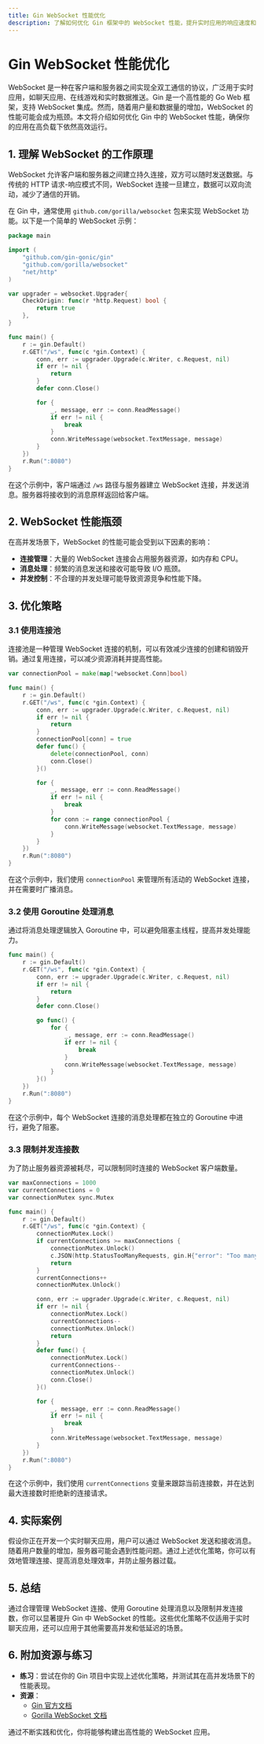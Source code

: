 ```yaml
---
title: Gin WebSocket 性能优化
description: 了解如何优化 Gin 框架中的 WebSocket 性能，提升实时应用的响应速度和资源利用率。
---
```


# Gin WebSocket 性能优化

WebSocket 是一种在客户端和服务器之间实现全双工通信的协议，广泛用于实时应用，如聊天应用、在线游戏和实时数据推送。Gin 是一个高性能的 Go Web 框架，支持 WebSocket 集成。然而，随着用户量和数据量的增加，WebSocket 的性能可能会成为瓶颈。本文将介绍如何优化 Gin 中的 WebSocket 性能，确保你的应用在高负载下依然高效运行。

## 1. 理解 WebSocket 的工作原理

WebSocket 允许客户端和服务器之间建立持久连接，双方可以随时发送数据。与传统的 HTTP 请求-响应模式不同，WebSocket 连接一旦建立，数据可以双向流动，减少了通信的开销。

在 Gin 中，通常使用 `github.com/gorilla/websocket` 包来实现 WebSocket 功能。以下是一个简单的 WebSocket 示例：

```go
package main

import (
    "github.com/gin-gonic/gin"
    "github.com/gorilla/websocket"
    "net/http"
)

var upgrader = websocket.Upgrader{
    CheckOrigin: func(r *http.Request) bool {
        return true
    },
}

func main() {
    r := gin.Default()
    r.GET("/ws", func(c *gin.Context) {
        conn, err := upgrader.Upgrade(c.Writer, c.Request, nil)
        if err != nil {
            return
        }
        defer conn.Close()

        for {
            _, message, err := conn.ReadMessage()
            if err != nil {
                break
            }
            conn.WriteMessage(websocket.TextMessage, message)
        }
    })
    r.Run(":8080")
}
```

在这个示例中，客户端通过 `/ws` 路径与服务器建立 WebSocket 连接，并发送消息。服务器将接收到的消息原样返回给客户端。

## 2. WebSocket 性能瓶颈

在高并发场景下，WebSocket 的性能可能会受到以下因素的影响：

- **连接管理**：大量的 WebSocket 连接会占用服务器资源，如内存和 CPU。
- **消息处理**：频繁的消息发送和接收可能导致 I/O 瓶颈。
- **并发控制**：不合理的并发处理可能导致资源竞争和性能下降。

## 3. 优化策略

### 3.1 使用连接池

连接池是一种管理 WebSocket 连接的机制，可以有效减少连接的创建和销毁开销。通过复用连接，可以减少资源消耗并提高性能。

```go
var connectionPool = make(map[*websocket.Conn]bool)

func main() {
    r := gin.Default()
    r.GET("/ws", func(c *gin.Context) {
        conn, err := upgrader.Upgrade(c.Writer, c.Request, nil)
        if err != nil {
            return
        }
        connectionPool[conn] = true
        defer func() {
            delete(connectionPool, conn)
            conn.Close()
        }()

        for {
            _, message, err := conn.ReadMessage()
            if err != nil {
                break
            }
            for conn := range connectionPool {
                conn.WriteMessage(websocket.TextMessage, message)
            }
        }
    })
    r.Run(":8080")
}
```

在这个示例中，我们使用 `connectionPool` 来管理所有活动的 WebSocket 连接，并在需要时广播消息。

### 3.2 使用 Goroutine 处理消息

通过将消息处理逻辑放入 Goroutine 中，可以避免阻塞主线程，提高并发处理能力。

```go
func main() {
    r := gin.Default()
    r.GET("/ws", func(c *gin.Context) {
        conn, err := upgrader.Upgrade(c.Writer, c.Request, nil)
        if err != nil {
            return
        }
        defer conn.Close()

        go func() {
            for {
                _, message, err := conn.ReadMessage()
                if err != nil {
                    break
                }
                conn.WriteMessage(websocket.TextMessage, message)
            }
        }()
    })
    r.Run(":8080")
}
```

在这个示例中，每个 WebSocket 连接的消息处理都在独立的 Goroutine 中进行，避免了阻塞。

### 3.3 限制并发连接数

为了防止服务器资源被耗尽，可以限制同时连接的 WebSocket 客户端数量。

```go
var maxConnections = 1000
var currentConnections = 0
var connectionMutex sync.Mutex

func main() {
    r := gin.Default()
    r.GET("/ws", func(c *gin.Context) {
        connectionMutex.Lock()
        if currentConnections >= maxConnections {
            connectionMutex.Unlock()
            c.JSON(http.StatusTooManyRequests, gin.H{"error": "Too many connections"})
            return
        }
        currentConnections++
        connectionMutex.Unlock()

        conn, err := upgrader.Upgrade(c.Writer, c.Request, nil)
        if err != nil {
            connectionMutex.Lock()
            currentConnections--
            connectionMutex.Unlock()
            return
        }
        defer func() {
            connectionMutex.Lock()
            currentConnections--
            connectionMutex.Unlock()
            conn.Close()
        }()

        for {
            _, message, err := conn.ReadMessage()
            if err != nil {
                break
            }
            conn.WriteMessage(websocket.TextMessage, message)
        }
    })
    r.Run(":8080")
}
```

在这个示例中，我们使用 `currentConnections` 变量来跟踪当前连接数，并在达到最大连接数时拒绝新的连接请求。

## 4. 实际案例

假设你正在开发一个实时聊天应用，用户可以通过 WebSocket 发送和接收消息。随着用户数量的增加，服务器可能会遇到性能问题。通过上述优化策略，你可以有效地管理连接、提高消息处理效率，并防止服务器过载。

## 5. 总结

通过合理管理 WebSocket 连接、使用 Goroutine 处理消息以及限制并发连接数，你可以显著提升 Gin 中 WebSocket 的性能。这些优化策略不仅适用于实时聊天应用，还可以应用于其他需要高并发和低延迟的场景。

## 6. 附加资源与练习

- **练习**：尝试在你的 Gin 项目中实现上述优化策略，并测试其在高并发场景下的性能表现。
- **资源**：
  - [Gin 官方文档](https://gin-gonic.com/docs/)
  - [Gorilla WebSocket 文档](https://pkg.go.dev/github.com/gorilla/websocket)

通过不断实践和优化，你将能够构建出高性能的 WebSocket 应用。